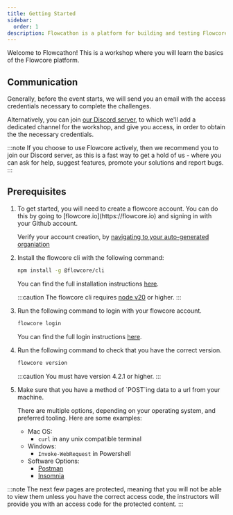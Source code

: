 ```yaml
---
title: Getting Started
sidebar:
  order: 1
description: Flowcathon is a platform for building and testing Flowcore flows.
---
```



Welcome to Flowcathon! This is a workshop where you will learn the basics of the Flowcore platform.

## Communication
Generally, before the event starts, we will send you an email with the access credentials necessary to complete the challenges.

Alternatively, you can join [our Discord server](https://discord.gg/b9c7dRjR), to which we'll add a dedicated channel for the workshop, and give you access, in order to obtain the the necessary credentials.

:::note
If you choose to use Flowcore actively, then we recommend you to join our Discord server, as this is a fast way to get a hold of us - where you can ask for help, suggest features, promote your solutions and report bugs.
:::

## Prerequisites

<Steps>
<ol>
<li>
To get started, you will need to create a flowcore account. You can do this by going to [flowcore.io](https://flowcore.io) and signing in with your Github account.

Verify your account creation, by [navigating to your auto-generated organiation](/guides/organization/switch-between-organizations/)

</li>
<li>
Install the flowcore cli with the following command:

```sh
npm install -g @flowcore/cli
```

You can find the full installation instructions [here](/guides/flowcore-cli/install-cli/).

:::caution
The flowcore cli requires [node v20](https://nodejs.org/en) or higher.
:::
</li>
<li>
Run the following command to login with your flowcore account. 

```sh
flowcore login
```

You can find the full login instructions [here](/guides/flowcore-cli/login-cli/).
</li>
<li>
Run the following command to check that you have the correct version.

```sh
flowcore version
```

:::caution
You must have version 4.2.1 or higher.
:::
</li>

<li>
Make sure that you have a method of `POST`ing data to a url from your machine.

There are multiple options, depending on your operating system, and preferred tooling. Here are some examples:
- Mac OS:
  - `curl` in any unix compatible terminal
- Windows:
  - `Invoke-WebRequest` in Powershell
- Software Options:
  - [Postman](https://www.postman.com/)
  - [Insomnia](https://insomnia.rest/)
</li>
</ol>
</Steps>

:::note
The next few pages are protected, meaning that you will not be able to view them unless you have the correct access code, 
the instructors will provide you with an access code for the protected content.
:::